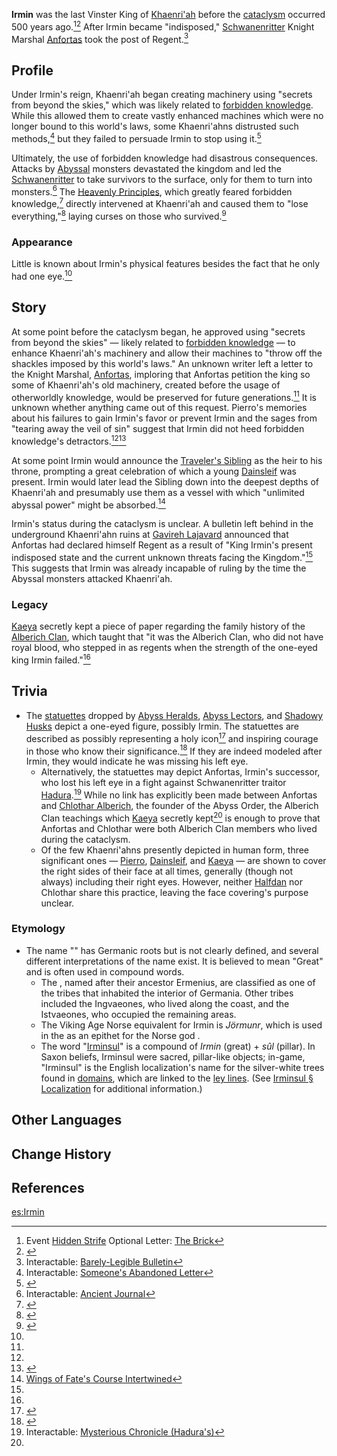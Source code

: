 {{Character Infobox
|type             = Mentioned
|image            = <!-- NPC {{subst:PAGENAME}}.png -->
|realname         = <!-- Optional, if different from in-game name -->
|deceased         = Presumably killed prior to the events of the game
|region           = Khaenri'ah

|affiliation      = Eclipse Dynasty
|title            = Vinster King
|ancestry         = <!-- Clan/family -->
|father           = 
|mother           = 
|spouse           = 
|sibling          = 
|child            = 
|relative         = 
}}
'''Irmin''' was the last Vinster King of [[Khaenri'ah]] before the [[cataclysm]] occurred 500 years ago.<ref name="HS">Event [[Hidden Strife]] Optional Letter: [[Hidden Strife/Story#The Brick|The Brick]]</ref><ref>{{Ref/Item|Wings of Fate's Course Intertwined}}</ref>
After Irmin became "indisposed," [[Schwanenritter]] Knight Marshal [[Anfortas]] took the post of Regent.<ref name="Bulletin">Interactable: [[Gavireh Lajavard#Barely-Legible Bulletin|Barely-Legible Bulletin]]</ref>

==Profile==
Under Irmin's reign, Khaenri'ah began creating machinery using "secrets from beyond the skies," which was likely related to [[forbidden knowledge]]. While this allowed them to create vastly enhanced machines which were no longer bound to this world's laws, some Khaenri'ahns distrusted such methods,<ref name="Abandoned Letter">Interactable: [[Gavireh Lajavard#Someone's Abandoned Letter|Someone's Abandoned Letter]]</ref> but they failed to persuade Irmin to stop using it.<ref name="MM">{{Ref/Arti|Mocking Mask}}</ref>

Ultimately, the use of forbidden knowledge had disastrous consequences. Attacks by [[Abyss]]al monsters devastated the kingdom and led the [[Schwanenritter]] to take survivors to the surface, only for them to turn into monsters.<ref>Interactable: [[Gavireh Lajavard#Ancient Journal|Ancient Journal]]</ref> The [[Heavenly Principles]], which greatly feared forbidden knowledge,<ref>{{Ref/Arti|Amethyst Crown|note=Relates to the war against the [[Second Who Came]], but serves as a precedent for the Heavenly Principles' response to forbidden knowledge|quote="But the master of the heavens, consumed by fear for the rising tide of delusion and breakthroughs, sent down the divine nails to mend the land, laying waste to the mortal realm..."}}</ref> directly intervened at Khaenri'ah and caused them to "lose everything,"<ref>{{Ref/Quest|The Omnipresent God|quote='''Ei:''' But I've seen a nation stride forward and lose everything to the Heavenly Principles}}</ref> laying curses on those who survived.<ref>{{Ref/Quest|Fortune-Mocking Pedigree}}</ref>
===Appearance===
Little is known about Irmin's physical features besides the fact that he only had one eye.<ref name="HS" />

==Story==
At some point before the cataclysm began, he approved using "secrets from beyond the skies" &mdash; likely related to [[forbidden knowledge]] &mdash; to enhance Khaenri'ah's machinery and allow their machines to "throw off the shackles imposed by this world's laws." An unknown writer left a letter to the Knight Marshal, [[Anfortas]], imploring that Anfortas petition the king so some of Khaenri'ah's old machinery, created before the usage of otherworldly knowledge, would be preserved for future generations.<ref name="Abandoned Letter"/> It is unknown whether anything came out of this request. Pierro's memories about his failures to gain Irmin's favor or prevent Irmin and the sages from "tearing away the veil of sin" suggest that Irmin did not heed forbidden knowledge's detractors.<ref name="MM" /><ref>{{Ref/Quest|Memories That Should Not Exist}}</ref>

At some point Irmin would announce the [[Traveler's Sibling]] as the heir to his throne, prompting a great celebration of which a young [[Dainsleif]] was present. Irmin would later lead the Sibling down into the deepest depths of Khaenri'ah and presumably use them as a vessel with which "unlimited abyssal power" might be absorbed.<ref>[[Wings of Fate's Course Intertwined]]</ref>

Irmin's status during the cataclysm is unclear. A bulletin left behind in the underground Khaenri'ahn ruins at [[Gavireh Lajavard]] announced that Anfortas had declared himself Regent as a result of "King Irmin's present indisposed state and the current unknown threats facing the Kingdom."<ref name="Bulletin" /> This suggests that Irmin was already incapable of ruling by the time the Abyssal monsters attacked Khaenri'ah.

===Legacy===
[[Kaeya]] secretly kept a piece of paper regarding the family history of the [[Alberich Clan]], which taught that "it was the Alberich Clan, who did not have royal blood, who stepped in as regents when the strength of the one-eyed king Irmin failed."<ref name="HS" />

==Trivia==
* The [[statuettes]] dropped by [[Abyss Heralds]], [[Abyss Lectors]], and [[Shadowy Husks]] depict a one-eyed figure, possibly Irmin. The statuettes are described as possibly representing a holy icon<ref>{{Ref/Item|Gloomy Statuette}}</ref> and inspiring courage in those who know their significance.<ref>{{Ref/Item|Dark Statuette}}</ref> If they are indeed modeled after Irmin, they would indicate he was missing his left eye.
** Alternatively, the statuettes may depict Anfortas, Irmin's successor, who lost his left eye in a fight against Schwanenritter traitor [[Hadura]].<ref>Interactable: [[Ruin Golem (Devantaka Mountain)#Hadura's|Mysterious Chronicle (Hadura's)]]</ref> While no link has explicitly been made between Anfortas and [[Chlothar Alberich]], the founder of the Abyss Order, the Alberich Clan teachings which [[Kaeya]] secretly kept<ref name="HS" /> is enough to prove that Anfortas and Chlothar were both Alberich Clan members who lived during the cataclysm.
** Of the few Khaenri'ahns presently depicted in human form, three significant ones &mdash; [[Pierro]], [[Dainsleif]], and [[Kaeya]] &mdash; are shown to cover the right sides of their face at all times, generally (though not always) including their right eyes. However, neither [[Halfdan]] nor Chlothar share this practice, leaving the face covering's purpose unclear.

===Etymology===
* The name "{{wt|Irmin||German}}" has Germanic roots but is not clearly defined, and several different interpretations of the name exist. It is believed to mean "Great" and is often used in compound words.
** The {{w|Irminones}}, named after their ancestor Ermenius, are classified as one of the tribes that inhabited the interior of Germania. Other tribes included the Ingvaeones, who lived along the coast, and the Istvaeones, who occupied the remaining areas.
** The Viking Age Norse equivalent for Irmin is ''Jörmunr'', which is used in the {{w|Poetic Edda}} as an epithet for the Norse god {{w|Odin}}.
** The word "[[Irminsul]]" is a compound of ''Irmin'' (great) + ''sûl'' (pillar). In Saxon beliefs, Irminsul were sacred, pillar-like objects; in-game, "Irminsul" is the English localization's name for the silver-white trees found in [[domains]], which are linked to the [[ley line]]s. (See [[Irminsul#Localization|Irminsul § Localization]] for additional information.)

==Other Languages==
{{Other Languages|default_hidden=1
|en      = Irmin
|zhs     = 伊尔明
|zhs_rm  = Yī'ěrmíng
|zht     = 伊爾明
|zht_rm  = Yī'ěrmíng
|ja      = エルミン
|ja_rm   = Erumin
|ko      = 엘민
|es      = Irmin
|fr      = Irmin
|ru      = Ирмин
|th      = Irmin
|vi      = Irmin
|de      = Irmin
|id      = Irmin
|pt      = Irmin
|tr      = Irmin
|it      = Irmin
}}

==Change History==
{{Change History|introduced=2.8}}

==References==
{{Reflist}}

[[es:Irmin]]